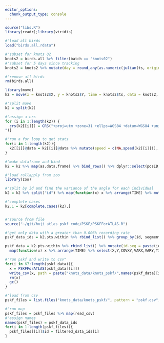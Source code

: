 ```yaml
---
editor_options: 
  chunk_output_type: console
---
```


```r
source("libs.R")
library(readr);library(viridis)
```

```r
#'load all birds
load("birds.all.rdata")
```

```r
#'subset for knots 02
knots2 = birds.all %>% filter(batch == "knots02")
#'subset for 5 days since tracking
knots2 = knots2 %>% mutate(day = round_any(as.numeric(julian(ts, origin = min(ts))), 0.1)) %>% filter(day <= 3)

#'remove all birds
rm(birds.all)
```

```r
library(move)
k2 = move(x = knots2$X, y = knots2$Y, time = knots2$ts, data = knots2, animal = knots2$id, proj = "+proj=utm +zone=31 +ellps=WGS84 +datum=WGS84 +units=m +no_defs")
```

```r
#'split move
k2 = split(k2)

#'assign a crs
for (i in 1:length(k2)) {
  crs(k2[[i]]) = CRS("+proj=utm +zone=31 +ellps=WGS84 +datum=WGS84 +units=m +no_defs
")}

#'run a for loop to get stats
for(i in 1:length(k2)){
  k2[[i]]@data = k2[[i]]@data %>% mutate(speed = c(NA,speed(k2[[i]])), angle = c(NA,angle(k2[[i]])), lag = c(NA,timeLag(k2[[i]], "secs")))
}
```

```r
#'make dataframe and bind
k2 = k2 %>% map(as.data.frame) %>% bind_rows() %>% dplyr::select(posID, ts, X,Y,VARX,VARY,COVXY,speed,angle,lag,id,NBS,TIME)

#'load rollapply from zoo
library(zoo)

#'split by id and find the variance of the angle for each individual
k2 = k2 %>% split("id") %>% map(function(x) x %>% arrange(TIME) %>% mutate(speed_var = rollapply(speed, 10, fill = T, "var"), angle_var = rollapply(angle, 10, fill = T, "var"))) %>% bind_rows()

#'complete cases
k2.1 = k2[complete.cases(k2),]
```

```r

```


```r
#'source from file
source("~/git/huji_atlas_pskf_code/PSKF/PSKFForATLAS.R")
```

```r
#'get only data with a greater than 0.006% recording rate
pskf_data_ids = k2.pts.within %>% rbind_list() %>% group_by(id, segment) %>% summarise(prop = length(TIME)/((max(TIME) - min(TIME))/1e3)) %>%  filter(prop> 0.005) %>% mutate(id.seg = paste(id,segment, sep =".")) %>% .$id.seg

pskf_data = k2.pts.within %>% rbind_list() %>% mutate(id.seg = paste(id, segment, sep = ".")) %>% filter(id.seg %in% pskf_data_ids) %>% dlply(c("id.seg")) %>% 
  map(function(x) x %>% arrange(TIME) %>% select(X,Y,COVXY,VARX,VARY,TIME))

#"run pskf and write to csv"
for(i in 67:length(pskf_data)){
  x = PSKFForATLAS(pskf_data[[i]])
  write_csv(x, path = paste("knots_data/knots_pskf/",names(pskf_data)[i],"pskf.csv", sep=""))
  rm(x)
  gc()
}
```

```r
#'load from csv
pskf_files = list.files("knots_data/knots_pskf/", pattern = "pskf.csv", full.names = T)

#'run map
pskf_files = pskf_files %>% map(read_csv)
#'assign names
names(pskf_files) = pskf_data_ids
for(i in 1:length(pskf_files)){
  pskf_files[[i]]$id = filtered_data_ids[i]
}
```


